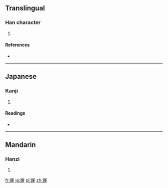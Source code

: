 ==Translingual==

===Han character===
{{Han char|rn=46|rad=山|as=12|sn=15|four=|canj=山弓中一 (UNLM)|ids=⿱[[山]][[隆]]}}

# {{defn|Han|sort=山12}}

====References====
* {{Han ref|kx=0319.160|dkj=08447|dj=0619.260|hdz=10795.170|uh=5D90|ud=23952}}

----

==Japanese==

===Kanji===
{{ja-kanji|grade=|rs=山12}}

# {{defn|lang=ja|sort=山12}}

====Readings====
* {{ja-readings|on=[[りゅう]] (ryū)|kun=}}

----

==Mandarin==

===Hanzi===
{{cmn-hanzi|pin=[[lóng]] ([[long2]])|wg=lung<sup>2</sup>}}

# {{defn|lang=cmn|sort=山12}}

[[fr:嶐]]
[[ja:嶐]]
[[pl:嶐]]
[[zh:嶐]]